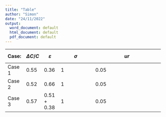 ```yaml
---
title: "Table"
author: "Simon"
date: "24/11/2022"
output:
  word_document: default
  html_document: default
  pdf_document: default
---
```


| Case:  | $$                                                         
                                                  \Delta C/C          
                                                  $$                  | $$                                                                                                                                                                                      
                                                                                                                                                                                                                                           \varepsilon          
                                                                                                                                                                                                                                           $$                   | $$                                                                                                                                                                                                                                                                                                                                                                                                                                               
                                                                                                                                                                                                                                                                                                                                                                                                                                                                                                                                                                                                                                                                                                   \sigma          
                                                                                                                                                                                                                                                                                                                                                                                                                                                                                                                                                                                                                                                                                                   $$              | $$                                                                                                                                                                                                                                                                                                                                                                                                                                                                                                                                                                                                                                                                                                                                                                                                                                                                                           
                                                                                                                                                                                                                                                                                                                                                                                                                                                                                                                                                                                                                                                                                                                                                                                                                                                                                                                                                                                                                                                                                                                                                                                                                                                                                                                                                                                                                                                                                                                                                                                                    ur            
                                                                                                                                                                                                                                                                                                                                                                                                                                                                                                                                                                                                                                                                                                                                                                                                                                                                                                                                                                                                                                                                                                                                                                                                                                                                                                                                                                                                                                                                                                                                                                                                    $$            |
|--------|------------------------------------------------------------|-----------------------------------------------------------------------------------------------------------------------------------------------------------------------------------------|--------------------------------------------------------------------------------------------------------------------------------------------------------------------------------------------------------------------------------------------------------------------------------------------------------------------------------------------------------------------------------------------------------------------------------------------------|----------------------------------------------------------------------------------------------------------------------------------------------------------------------------------------------------------------------------------------------------------------------------------------------------------------------------------------------------------------------------------------------------------------------------------------------------------------------------------------------------------------------------------------------------------------------------------------------------------------------------------------------------------------------------------------------------------------------------------------------------------------------------------------------------------------------------------------------------------------------------------------------|
| Case 1 | 0.55                                                       | 0.36                                                                                                                                                                                    | 1                                                                                                                                                                                                                                                                                                                                                                                                                                                | 0.05                                                                                                                                                                                                                                                                                                                                                                                                                                                                                                                                                                                                                                                                                                                                                                                                                                                                                         |
| Case 2 | 0.52                                                       | 0.66                                                                                                                                                                                    | 1                                                                                                                                                                                                                                                                                                                                                                                                                                                | 0.05                                                                                                                                                                                                                                                                                                                                                                                                                                                                                                                                                                                                                                                                                                                                                                                                                                                                                         |
| Case 3 | 0.57                                                       | 0.51 + 0.38                                                                                                                                                                             | 1                                                                                                                                                                                                                                                                                                                                                                                                                                                | 0.05                                                                                                                                                                                                                                                                                                                                                                                                                                                                                                                                                                                                                                                                                                                                                                                                                                                                                         |
